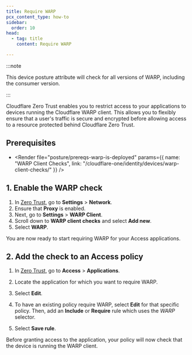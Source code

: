 ```yaml
---
title: Require WARP
pcx_content_type: how-to
sidebar:
  order: 10
head:
  - tag: title
    content: Require WARP

---
```



:::note


This device posture attribute will check for all versions of WARP, including the consumer version.


:::

Cloudflare Zero Trust enables you to restrict access to your applications to devices running the Cloudflare WARP client. This allows you to flexibly ensure that a user's traffic is secure and encrypted before allowing access to a resource protected behind Cloudflare Zero Trust.

## Prerequisites

* <Render file="posture/prereqs-warp-is-deployed" params={{ name: "WARP Client Checks", link: "/cloudflare-one/identity/devices/warp-client-checks/" }} />

## 1. Enable the WARP check

1. In [Zero Trust](https://one.dash.cloudflare.com), go to **Settings** > **Network**.
2. Ensure that **Proxy** is enabled.
3. Next, go to **Settings** > **WARP Client**.
4. Scroll down to **WARP client checks** and select **Add new**.
5. Select **WARP**.

You are now ready to start requiring WARP for your Access applications.

## 2. Add the check to an Access policy

1. In [Zero Trust](https://one.dash.cloudflare.com), go to **Access** > **Applications**.

2. Locate the application for which you want to require WARP.

3. Select **Edit**.

4. To have an existing policy require WARP, select **Edit** for that specific policy. Then, add an **Include** or **Require** rule which uses the *WARP* selector.

5. Select **Save rule**.

Before granting access to the application, your policy will now check that the device is running the WARP client.
